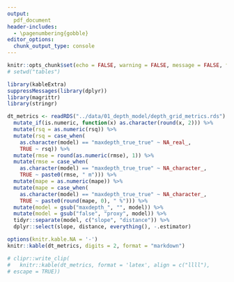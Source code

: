 ```yaml
---
output:
  pdf_document
header-includes: 
  - \pagenumbering{gobble}
editor_options: 
  chunk_output_type: console
---
```


```r
knitr::opts_chunk$set(echo = FALSE, warning = FALSE, message = FALSE, fig.path = "../figures/", fig.width = 5, fig.height = 6)
# setwd("tables")
```

```r
library(kableExtra)
suppressMessages(library(dplyr))
library(magrittr)
library(stringr)

dt_metrics <- readRDS("../data/01_depth_model/depth_grid_metrics.rds") %>%
  mutate_if(is.numeric, function(x) as.character(round(x, 2))) %>%
  mutate(rsq = as.numeric(rsq)) %>%
  mutate(rsq = case_when(
    as.character(model) == "maxdepth_true_true" ~ NA_real_,
    TRUE ~ rsq)) %>%
  mutate(rmse = round(as.numeric(rmse), 1)) %>%
  mutate(rmse = case_when(
    as.character(model) == "maxdepth_true_true" ~ NA_character_,
    TRUE ~ paste0(rmse, " m"))) %>%
  mutate(mape = as.numeric(mape)) %>%
  mutate(mape = case_when(
    as.character(model) == "maxdepth_true_true" ~ NA_character_,
    TRUE ~ paste0(round(mape, 0), " %"))) %>%
  mutate(model = gsub("maxdepth_", "", model)) %>%
  mutate(model = gsub("false", "proxy", model)) %>%
  tidyr::separate(model, c("slope", "distance")) %>%
  dplyr::select(slope, distance, everything(), -.estimator) 

options(knitr.kable.NA = '-')
knitr::kable(dt_metrics, digits = 2, format = "markdown") 

# clipr::write_clip(
#   knitr::kable(dt_metrics, format = 'latex', align = c("llll"),
# escape = TRUE))
```
